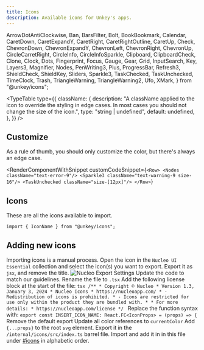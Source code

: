 ```yaml
---
title: Icons
description: Available icons for Unkey's apps.
---
```

  ArrowDotAntiClockwise,
  Ban,
  BarsFilter,
  Bolt,
  BookBookmark,
  Calendar,
  CaretDown,
  CaretExpandY,
  CaretRight,
  CaretRightOutline,
  CaretUp,
  Check,
  ChevronDown,
  ChevronExpandY,
  ChevronLeft,
  ChevronRight,
  ChevronUp,
  CircleCarretRight,
  CircleInfo,
  CircleInfoSparkle,
  Clipboard,
  ClipboardCheck,
  Clone,
  Clock,
  Dots,
  Fingerprint,
  Focus,
  Gauge,
  Gear,
  Grid,
  InputSearch,
  Key,
  Layers3,
  Magnifier,
  Nodes,
  PenWriting3,
  Plus,
  ProgressBar,
  Refresh3,
  ShieldCheck,
  ShieldKey,
  Sliders,
  Sparkle3,
  TaskChecked,
  TaskUnchecked,
  TimeClock,
  Trash,
  TriangleWarning,
  TriangleWarning2,
  Ufo,
  XMark,
} from "@unkey/icons";

<TypeTable
  type={{
    className: {
      description:
        "A className applied to the icon to override the styling in edge cases. In most cases you should not change the size of the icon.",
      type: "string | undefined",
      default: undefined,
    },
  }}
/>

## Customize
As a rule of thumb, you should only customize the color, but there's always an edge case.

<RenderComponentWithSnippet
  customCodeSnippet={`<Row>
    <Nodes className="text-error-9"/>
    <Sparkle3 className="text-warning-9 size-16"/>
    <TaskUnchecked className="size-[12px]"/>
</Row>`}
>
  <Row>
    <Nodes className="text-error-9" />
    <Sparkle3 className="text-warning-9 size-16" />
    <TaskUnchecked className="size-[12px]" />
  </Row>
</RenderComponentWithSnippet>

## Icons
These are all the icons available to import.
```tsx
import { IconName } from "@unkey/icons";
```

<div className="grid grid-cols-1 md:grid-cols-2 lg:grid-cols-3 xl:grid-cols-4 gap-8">
  <Icon name="ArrowDotAntiClockwise">
    <ArrowDotAntiClockwise />
  </Icon>
  <Icon name="Ban">
    <Ban />
  </Icon>
  <Icon name="BarsFilter">
    <BarsFilter />
  </Icon>
  <Icon name="Bolt">
    <Bolt />
  </Icon>
  <Icon name="BookBookmark">
    <BookBookmark />
  </Icon>
  <Icon name="Calendar">
    <Calendar />
  </Icon>
  <Icon name="CaretDown">
    <CaretDown />
  </Icon>
  <Icon name="CaretExpandY">
    <CaretExpandY />
  </Icon>
  <Icon name="CaretRight">
    <CaretRight />
  </Icon>
  <Icon name="CaretRightOutline">
    <CaretRightOutline />
  </Icon>
  <Icon name="CaretUp">
    <CaretUp />
  </Icon>
  <Icon name="Check">
    <Check />
  </Icon>
  <Icon name="ChevronDown">
    <ChevronDown />
  </Icon>
  <Icon name="ChevronExpandY">
    <ChevronExpandY />
  </Icon>
  <Icon name="ChevronLeft">
    <ChevronLeft />
  </Icon>
  <Icon name="ChevronRight">
    <ChevronRight />
  </Icon>
  <Icon name="ChevronUp">
    <ChevronUp />
  </Icon>
  <Icon name="CircleCarretRight">
    <CircleCarretRight />
  </Icon>
  <Icon name="CircleInfo">
    <CircleInfo />
  </Icon>
  <Icon name="CircleInfoSparkle">
    <CircleInfoSparkle />
  </Icon>
  <Icon name="Clipboard">
    <Clipboard />
  </Icon>
  <Icon name="ClipboardCheck">
    <ClipboardCheck />
  </Icon>
  <Icon name="Clone">
    <Clone />
  </Icon>
  <Icon name="Clock">
    <Clock />
  </Icon>
  <Icon name="Dots">
    <Dots />
  </Icon>
  <Icon name="Fingerprint">
    <Fingerprint />
  </Icon>
  <Icon name="Focus">
    <Focus />
  </Icon>
  <Icon name="Gauge">
    <Gauge />
  </Icon>
  <Icon name="Gear">
    <Gear />
  </Icon>
  <Icon name="Grid">
    <Grid />
  </Icon>
  <Icon name="InputSearch">
    <InputSearch />
  </Icon>
  <Icon name="Key">
    <Key />
  </Icon>
  <Icon name="Layers3">
    <Layers3 />
  </Icon>
  <Icon name="Magnifier">
    <Magnifier />
  </Icon>
  <Icon name="Nodes">
    <Nodes />
  </Icon>
  <Icon name="PenWriting3">
    <PenWriting3 />
  </Icon>
  <Icon name="Plus">
    <Plus />
  </Icon>
  <Icon name="ProgressBar">
    <ProgressBar />
  </Icon>
  <Icon name="Refresh3">
    <Refresh3 />
  </Icon>
  <Icon name="ShieldCheck">
    <ShieldCheck />
  </Icon>
  <Icon name="ShieldKey">
    <ShieldKey />
  </Icon>
  <Icon name="Sliders">
    <Sliders />
  </Icon>
  <Icon name="Sparkle3">
    <Sparkle3 />
  </Icon>
  <Icon name="TaskChecked">
    <TaskChecked />
  </Icon>
  <Icon name="TaskUnchecked">
    <TaskUnchecked />
  </Icon>
  <Icon name="TimeClock">
    <TimeClock />
  </Icon>
  <Icon name="Trash">
    <Trash />
  </Icon>
  <Icon name="TriangleWarning">
    <TriangleWarning />
  </Icon>
  <Icon name="TriangleWarning2">
    <TriangleWarning2 />
  </Icon>
  <Icon name="Ufo">
    <Ufo />
  </Icon>
  <Icon name="XMark">
    <XMark />
  </Icon>
</div>

## Adding new icons
Importing icons is a manual process.
<Steps>
<Step>
  Open the icon in the `Nucleo UI Essential` collection and select the icon(s)
  you want to export.
</Step>
<Step>
  Export it as `jsx`, and remove the title. ![Nucleo Export
  Settings](./icons-export-settings.png)
</Step>
<Step>
  Update the code to match our guidelines.
<Steps>
  <Step>
    Rename the file to `.tsx`
  </Step>
  <Step>
    Add the following license block at the start of the file:
    ```tsx
    /**
    * Copyright © Nucleo
    * Version 1.3, January 3, 2024
    * Nucleo Icons
    * https://nucleoapp.com/
    * - Redistribution of icons is prohibited.
    * - Icons are restricted for use only within the product they are bundled with.
    *
    * For more details:
    * https://nucleoapp.com/license
    */
    ```
  </Step>
  <Step>
    Replace the function syntax with: `export const INSERT_ICON_NAME: React.FC<IconProps> = (props) => {`
  </Step>
  <Step>
    Remove the default export
  </Step>
  <Step>
    Update all color references to `currentColor`
  </Step>
  <Step>
    Add `{...props}` to the root `svg` element.
  </Step>
  <Step>
    Export it in the `/internal/icons/src/index.ts` barrel file.
  </Step>
  <Step>
    Import and add it in in this file under [#icons](/design/icons#icons) in alphabetic order.
  </Step>
</Steps>
</Step>
</Steps>
